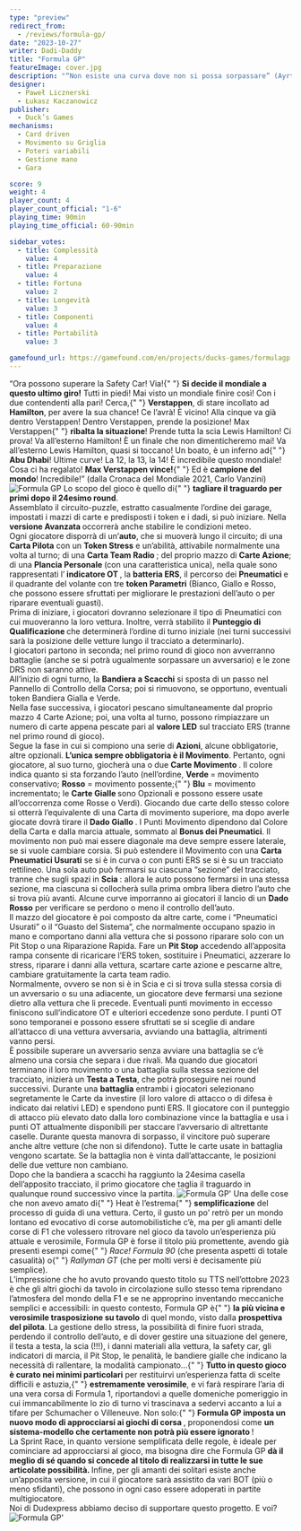 ```yaml
---
type: "preview"
redirect_from:
  - /reviews/formula-gp/
date: "2023-10-27"
writer: Dadi-Daddy
title: "Formula GP"
featureImage: cover.jpg
description: "“Non esiste una curva dove non si possa sorpassare” (Ayrton Senna)"
designer:
  - Paweł Licznerski
  - Łukasz Kaczanowicz
publisher:
  - Duck’s Games
mechanisms:
  - Card driven
  - Movimento su Griglia
  - Poteri variabili
  - Gestione mano
  - Gara

score: 9
weight: 4
player_count: 4
player_count_official: "1-6"
playing_time: 90min
playing_time_official: 60-90min

sidebar_votes:
  - title: Complessità
    value: 4
  - title: Preparazione
    value: 4
  - title: Fortuna
    value: 2
  - title: Longevità
    value: 3
  - title: Componenti
    value: 4
  - title: Portabilità
    value: 3

gamefound_url: https://gamefound.com/en/projects/ducks-games/formulagp
---
```


<Setting>
  “Ora possono superare la Safety Car! Via!{" "}
  <strong>Si decide il mondiale a questo ultimo giro!</strong> Tutti in piedi!
  Mai visto un mondiale finire così! Con i due contendenti alla pari! Cerca,{" "}
  <strong>Verstappen</strong>, di stare incollato ad <strong>Hamilton</strong>,
  per avere la sua chance! Ce l’avrà! È vicino! Alla cinque va già dentro
  Verstappen! Dentro Verstappen, prende la posizione! Max Verstappen{" "}
  <strong>ribalta la situazione</strong>! Prende tutta la scia Lewis Hamilton!
  Ci prova! Va all’esterno Hamilton! È un finale che non dimenticheremo mai! Va
  all’esterno Lewis Hamilton, quasi si toccano! Un boato, è un inferno ad{" "}
  <strong>Abu Dhabi</strong>! Ultime curve! La 12, la 13, la 14! È incredibile
  questo mondiale! Cosa ci ha regalato! <strong>Max Verstappen vince!</strong>{" "}
  Ed è <strong>campione del mondo</strong>! Incredibile!” (dalla Cronaca del
  Mondiale 2021, Carlo Vanzini)
</Setting>

<img src="./game1.png?t=1" alt="Formula GP" />

<Rules>
  Lo scopo del gioco è quello di{" "}
  <strong>tagliare il traguardo per primi dopo il 24esimo round</strong>.<br />
  Assemblato il circuito-puzzle, estratto casualmente l’ordine dei garage, impostati
  i mazzi di carte e predisposti i token e i dadi, si può iniziare. Nella <strong>
    versione Avanzata
  </strong> occorrerà anche stabilire le condizioni meteo.
  <br />
  Ogni giocatore disporrà di un’<strong>auto</strong>, che si muoverà lungo il circuito;
  di una <strong>Carta Pilota</strong> con un <strong>Token Stress</strong> e un’abilità,
  attivabile normalmente una volta al turno; di una <strong>
    Carta Team Radio
  </strong>; del proprio mazzo di <strong>Carte Azione</strong>; di una <strong>
    Plancia Personale
  </strong> (con una caratteristica unica), nella quale sono rappresentati l’<strong>
    indicatore OT
  </strong>, la <strong>batteria ERS</strong>, il percorso dei <strong>
    Pneumatici
  </strong> e il quadrante del volante con tre <strong>token Parametri</strong> (Bianco,
  Giallo e Rosso, che possono essere sfruttati per migliorare le prestazioni dell’auto
  o per riparare eventuali guasti).
  <br />
  Prima di iniziare, i giocatori dovranno selezionare il tipo di Pneumatici con cui
  muoveranno la loro vettura. Inoltre, verrà stabilito il <strong>
    Punteggio di Qualificazione
  </strong> che determinerà l’ordine di turno iniziale (nei turni successivi sarà
  la posizione delle vetture lungo il tracciato a determinarlo).
  <br />
  I giocatori partono in seconda; nel primo round di gioco non avverranno battaglie
  (anche se si potrà ugualmente sorpassare un avversario) e le zone DRS non saranno
  attive.
  <br />
  All’inizio di ogni turno, la <strong>Bandiera a Scacchi</strong> si sposta di un
  passo nel Pannello di Controllo della Corsa; poi si rimuovono, se opportuno, eventuali
  token Bandiera Gialla e Verde.
  <br />
  Nella fase successiva, i giocatori pescano simultaneamente dal proprio mazzo 4
  Carte Azione; poi, una volta al turno, possono rimpiazzare un numero di carte appena
  pescate pari al <strong>valore LED</strong> sul tracciato ERS (tranne nel primo
  round di gioco).
  <br />
  Segue la fase in cui si compiono una serie di <strong>Azioni</strong>, alcune obbligatorie,
  altre opzionali. <strong>L’unica sempre obbligatoria è il Movimento</strong>. Pertanto,
  ogni giocatore, al suo turno, giocherà una o due <strong>
    Carte Movimento
  </strong>. Il colore indica quanto si sta forzando l’auto (nell’ordine, <strong>
    Verde
  </strong> = movimento conservativo; <strong>Rosso</strong> = movimento possente;{" "}
  <strong>Blu</strong> = movimento incrementato; le <strong>
    Carte Gialle
  </strong> sono Opzionali e possono essere usate all’occorrenza come Rosse o Verdi).
  Giocando due carte dello stesso colore si otterrà l’equivalente di una Carta di
  movimento superiore, ma dopo averle giocate dovrà tirare il <strong>
    Dado Giallo
  </strong>. I Punti Movimento dipendono dal Colore della Carta e dalla marcia attuale,
  sommato al <strong>Bonus dei Pneumatici</strong>. Il movimento non può mai essere
  diagonale ma deve sempre essere laterale, se si vuole cambiare corsia. Si può estendere
  il Movimento con una <strong>Carta Pneumatici Usurati</strong> se si è in curva
  o con punti ERS se si è su un tracciato rettilineo. Una sola auto può fermarsi
  su ciascuna “sezione” del tracciato, tranne che sugli spazi in <strong>
    Scia
  </strong>: allora le auto possono fermarsi in una stessa sezione, ma ciascuna si
  collocherà sulla prima ombra libera dietro l’auto che si trova più avanti. Alcune
  curve imporranno ai giocatori il lancio di un <strong>Dado Rosso</strong> per verificare
  se perdono o meno il controllo dell’auto.
  <br />
  Il mazzo del giocatore è poi composto da altre carte, come i “Pneumatici Usurati”
  o il “Guasto del Sistema”, che normalmente occupano spazio in mano e comportano
  danni alla vettura che si possono riparare solo con un Pit Stop o una Riparazione
  Rapida. Fare un <strong>Pit Stop</strong> accedendo all’apposita rampa consente
  di ricaricare l’ERS token, sostituire i Pneumatici, azzerare lo stress, riparare
  i danni alla vettura, scartare carte azione e pescarne altre, cambiare gratuitamente
  la carta team radio.
  <br />
  Normalmente, ovvero se non si è in Scia e ci si trova sulla stessa corsia di un
  avversario o su una adiacente, un giocatore deve fermarsi una sezione dietro alla
  vettura che li precede. Eventuali punti movimento in eccesso finiscono sull’indicatore
  OT e ulteriori eccedenze sono perdute. I punti OT sono temporanei e possono essere
  sfruttati se si sceglie di andare all’attacco di una vettura avversaria, avviando
  una battaglia, altrimenti vanno persi.
  <br />È possibile superare un avversario senza avviare una battaglia se c’è
  almeno una corsia che separa i due rivali. Ma quando due giocatori terminano
  il loro movimento o una battaglia sulla stessa sezione del tracciato, inizierà
  un <strong>Testa a Testa</strong>, che potrà proseguire nei round successivi.
  Durante una <strong>battaglia</strong> entrambi i giocatori selezionano
  segretamente le Carte da investire (il loro valore di attacco o di difesa è
  indicato dai relativi LED) e spendono punti ERS. Il giocatore con il punteggio
  di attacco più elevato dato dalla loro combinazione vince la battaglia e usa i
  punti OT attualmente disponibili per staccare l’avversario di altrettante
  caselle. Durante questa manovra di sorpasso, il vincitore può superare anche
  altre vetture (che non si difendono). Tutte le carte usate in battaglia
  vengono scartate. Se la battaglia non è vinta dall’attaccante, le posizioni
  delle due vetture non cambiano.
  <br />
  Dopo che la bandiera a scacchi ha raggiunto la 24esima casella dell’apposito
  tracciato, il primo giocatore che taglia il traguardo in qualunque round
  successivo vince la partita.
</Rules>

<img src="./game2.png" alt="Formula GP'" />

<Feedback>
  Una delle cose che non avevo amato di{" "}
  <Link to="/reviews/heat-pedal-to-the-metal/">Heat</Link> è l’estrema{" "}
  <strong>semplificazione</strong> del processo di guida di una vettura. Certo,
  il gusto un po’ retrò per un mondo lontano ed evocativo di corse
  automobilistiche c’è, ma per gli amanti delle corse di F1 che volessero
  ritrovare nel gioco da tavolo un’esperienza più attuale e verosimile, Formula
  GP è forse il titolo più promettente, avendo già presenti esempi come{" "}
  <em>Race! Formula 90</em> (che presenta aspetti di totale casualità) o{" "}
  <em>Rallyman GT</em> (che per molti versi è decisamente più semplice).
  <br />
  L’impressione che ho avuto provando questo titolo su TTS nell’ottobre 2023 è
  che gli altri giochi da tavolo in circolazione sullo stesso tema riprendano
  l’atmosfera del mondo della F1 e se ne approprino inventando meccaniche
  semplici e accessibili: in questo contesto, Formula GP è{" "}
  <strong>la più vicina e verosimile trasposizione su tavolo</strong> di quel
  mondo, visto dalla <strong>prospettiva del pilota</strong>. La gestione dello
  stress, la possibilità di finire fuori strada, perdendo il controllo
  dell’auto, e di dover gestire una situazione del genere, il testa a testa, la
  scia (!!!), i danni materiali alla vettura, la safety car, gli indicatori di
  marcia, il Pit Stop, le penalità, le bandiere gialle che indicano la necessità
  di rallentare, la modalità campionato…{" "}
  <strong>Tutto in questo gioco è curato nei minimi particolari</strong> per
  restituirvi un’esperienza fatta di scelte difficili e astuzia,{" "}
  <strong>estremamente verosimile</strong>, e vi farà respirare l’aria di una
  vera corsa di Formula 1, riportandovi a quelle domeniche pomeriggio in cui
  immancabilmente lo zio di turno vi trascinava a sedervi accanto a lui a tifare
  per Schumacher o Villeneuve. Non solo:{" "}
  <strong>
    Formula GP imposta un nuovo modo di approcciarsi ai giochi di corsa
  </strong>
  , proponendosi come <strong>
    un sistema-modello che certamente non potrà più essere ignorato
  </strong>
  !<br />
  La Sprint Race, in quanto versione semplificata delle regole, è ideale per cominciare
  ad approcciarsi al gioco, ma bisogna dire che Formula GP <strong>
    dà il meglio di sé quando si concede al titolo di realizzarsi in tutte le
    sue articolate possibilità.
  </strong> Infine, per gli amanti dei solitari esiste anche un’apposita versione,
  in cui il giocatore sarà assistito da vari BOT (più o meno sfidanti), che possono
  in ogni caso essere adoperati in partite multigiocatore.
  <br />
  Noi di Dudexpress abbiamo deciso di supportare questo progetto. E voi?
</Feedback>

<img src="./game3.png" alt="Formula GP'" />
